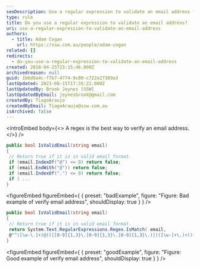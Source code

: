 ```yaml
---
seoDescription: Use a regular expression to validate an email address for precise and efficient verification
type: rule
title: Do you use a regular expression to validate an email address?
uri: use-a-regular-expression-to-validate-an-email-address
authors:
  - title: Adam Cogan
    url: https://ssw.com.au/people/adam-cogan
related: []
redirects:
  - do-you-use-a-regular-expression-to-validate-an-email-address
created: 2018-04-25T23:15:46.000Z
archivedreason: null
guid: 1b6d9a4c-f7b7-4774-9c80-c722e27389a3
lastUpdated: 2023-08-15T17:35:22.000Z
lastUpdatedBy: Brook Jeynes [SSW]
lastUpdatedByEmail: jeynesbrook@gmail.com
createdBy: TiagoAraujo
createdByEmail: TiagoAraujo@ssw.com.au
isArchived: false
---
```


<introEmbed
  body={<>
A regex is the best way to verify an email address.
  </>}
/>
```csharp
public bool IsValidEmail(string email)
{
 // Return true if it is in valid email format.
 if (email.IndexOf("@") <= 0) return false;
 if (email.EndWith("@")) return false;
 if (email.IndexOf(".") <= 0) return false;
 if ( ...
}
```
<figureEmbed figureEmbed={ {
  preset: "badExample",
  figure: "Figure: Bad example of verify email address",
  shouldDisplay: true
} } />


```csharp
public bool IsValidEmail(string email)
{
 // Return true if it is in valid email format.
 return System.Text.RegularExpressions.Regex.IsMatch( email,
 @"^([\w-\.]+)@(([[0-9]{1,3}\.[0-9]{1,3}\.[0-9]{1,3}\.)|(([\w-]+\.)+))([a-zA-Z]{2,4}|[0-9]{1,3})(\]?)$";
}
```
<figureEmbed figureEmbed={ {
  preset: "goodExample",
  figure: "Figure: Good example of verify email address",
  shouldDisplay: true
} } />
